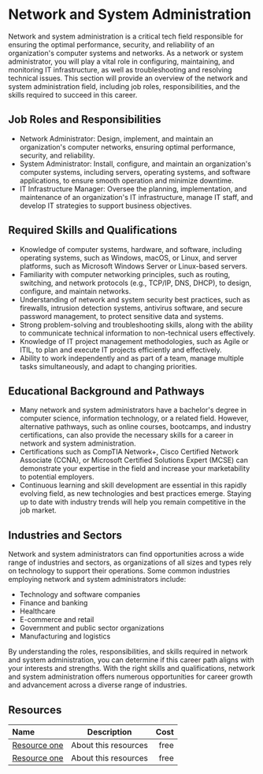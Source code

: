 # Network and System Administration

Network and system administration is a critical tech field responsible for ensuring the optimal performance, security, and
reliability of an organization's computer systems and networks. As a network or system administrator, you will play a vital
role in configuring, maintaining, and monitoring IT infrastructure, as well as troubleshooting and resolving technical issues.
This section will provide an overview of the network and system administration field, including job roles, responsibilities,
and the skills required to succeed in this career.

## Job Roles and Responsibilities

- Network Administrator: Design, implement, and maintain an organization's computer networks, ensuring optimal performance,
  security, and reliability.
- System Administrator: Install, configure, and maintain an organization's computer systems, including servers, operating
  systems, and software applications, to ensure smooth operation and minimize downtime.
- IT Infrastructure Manager: Oversee the planning, implementation, and maintenance of an organization's IT infrastructure,
  manage IT staff, and develop IT strategies to support business objectives.

## Required Skills and Qualifications

- Knowledge of computer systems, hardware, and software, including operating systems, such as Windows, macOS, or Linux,
  and server platforms, such as Microsoft Windows Server or Linux-based servers.
- Familiarity with computer networking principles, such as routing, switching, and network protocols
  (e.g., TCP/IP, DNS, DHCP), to design, configure, and maintain networks.
- Understanding of network and system security best practices, such as firewalls, intrusion detection systems,
  antivirus software, and secure password management, to protect sensitive data and systems.
- Strong problem-solving and troubleshooting skills, along with the ability to communicate technical information to
  non-technical users effectively.
- Knowledge of IT project management methodologies, such as Agile or ITIL, to plan and execute IT projects efficiently
  and effectively.
- Ability to work independently and as part of a team, manage multiple tasks simultaneously, and adapt to changing priorities.

## Educational Background and Pathways

- Many network and system administrators have a bachelor's degree in computer science, information technology, or a related
  field. However, alternative pathways, such as online courses, bootcamps, and industry certifications, can also provide the
  necessary skills for a career in network and system administration.
- Certifications such as CompTIA Network+, Cisco Certified Network Associate (CCNA), or Microsoft Certified Solutions Expert
  (MCSE) can demonstrate your expertise in the field and increase your marketability to potential employers.
- Continuous learning and skill development are essential in this rapidly evolving field, as new technologies and best
  practices emerge. Staying up to date with industry trends will help you remain competitive in the job market.

## Industries and Sectors

Network and system administrators can find opportunities across a wide range of industries and sectors, as organizations
of all sizes and types rely on technology to support their operations. Some common industries employing network and system
administrators include:

- Technology and software companies
- Finance and banking
- Healthcare
- E-commerce and retail
- Government and public sector organizations
- Manufacturing and logistics

By understanding the roles, responsibilities, and skills required in network and system administration, you can determine
if this career path aligns with your interests and strengths. With the right skills and qualifications, network and
system administration offers numerous opportunities for career growth and advancement across a diverse range of industries.

## Resources

| Name   | Description | Cost |
| :----- | :----: | ----: |
| [Resource one](https://example.com/)    |  About this resources   |   free |
| [Resource one](https://example.com/)    |  About this resources   |   free |